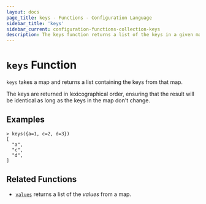 ```yaml
---
layout: docs
page_title: keys - Functions - Configuration Language
sidebar_title: 'keys'
sidebar_current: configuration-functions-collection-keys
description: The keys function returns a list of the keys in a given map.
---
```


# `keys` Function

`keys` takes a map and returns a list containing the keys from that map.

The keys are returned in lexicographical order, ensuring that the result will
be identical as long as the keys in the map don't change.

## Examples

```shell
> keys({a=1, c=2, d=3})
[
  "a",
  "c",
  "d",
]
```

## Related Functions

- [`values`](/docs/from-1.5/functions/collection/values) returns a list of the _values_ from a map.
